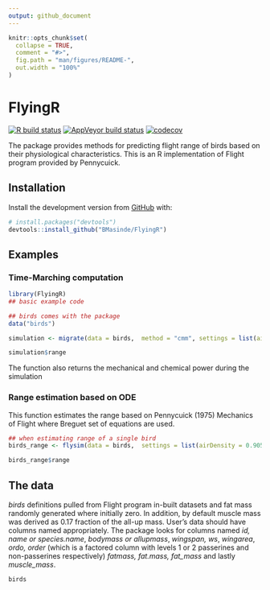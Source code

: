 ```yaml
---
output: github_document
---
```


<!-- README.md is generated from README.Rmd. Please edit that file -->

```r
knitr::opts_chunk$set(
  collapse = TRUE,
  comment = "#>",
  fig.path = "man/figures/README-",
  out.width = "100%"
)
```
# FlyingR

<!-- badges: start -->
[![R build status](https://github.com/BMasinde/FlyingR/workflows/R-CMD-check/badge.svg)](https://github.com/BMasinde/FlyingR/actions)
[![AppVeyor build status](https://ci.appveyor.com/api/projects/status/github/BMasinde/FlyingR?branch=dev-0.2.1&svg=true)](https://ci.appveyor.com/project/BMasinde/FlyingR)
[![codecov](https://codecov.io/gh/BMasinde/FlyingR/branch/dev-0.2.1/graph/badge.svg)](https://codecov.io/gh/BMasinde/FlyingR)
<!-- badges: end -->

The package provides methods for predicting flight range of birds based on their
physiological characteristics. This is an R implementation of Flight program
provided by Pennycuick.

## Installation

Install the development version from [GitHub](https://github.com/) with:

``` r
# install.packages("devtools")
devtools::install_github("BMasinde/FlyingR")
```
## Examples

###  Time-Marching computation 
```r
library(FlyingR)
## basic example code

## birds comes with the package
data("birds")

simulation <- migrate(data = birds,  method = "cmm", settings = list(airDensity = 0.905))

simulation$range
```

The function also returns the mechanical and chemical power during the simulation

### Range estimation based on ODE
This function estimates the range based on Pennycuick (1975) Mechanics of Flight where Breguet set of equations are used.
```r
## when estimating range of a single bird
birds_range <- flysim(data = birds,  settings = list(airDensity = 0.905))

birds_range$range
```

## The data
*birds* definitions pulled from Flight program in-built datasets and fat mass
randomly generated where initially zero. In addition, by default muscle mass was
derived as 0.17 fraction of the all-up mass. User's data should have columns named
appropriately. The package looks for columns named *id, name or species.name*,
*bodymass or allupmass*, *wingspan, ws*, *wingarea*, *ordo, order* (which is a
factored column with levels 1 or 2 passerines and non-passerines respectively)
*fatmass, fat.mass, fat_mass* and lastly *muscle_mass*.

```r
birds
```





